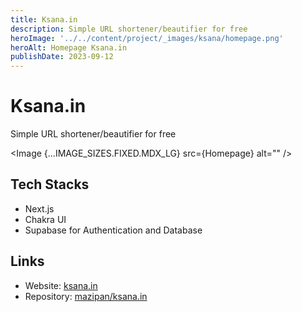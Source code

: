 ```yaml
---
title: Ksana.in
description: Simple URL shortener/beautifier for free
heroImage: '../../content/project/_images/ksana/homepage.png'
heroAlt: Homepage Ksana.in
publishDate: 2023-09-12
---
```



# Ksana.in

Simple URL shortener/beautifier for free

<Image {...IMAGE_SIZES.FIXED.MDX_LG} src={Homepage} alt="" />

## Tech Stacks

- Next.js
- Chakra UI
- Supabase for Authentication and Database

## Links

- Website: [ksana.in](https://ksana.in/)
- Repository: [mazipan/ksana.in](https://github.com/mazipan/ksana.in)
